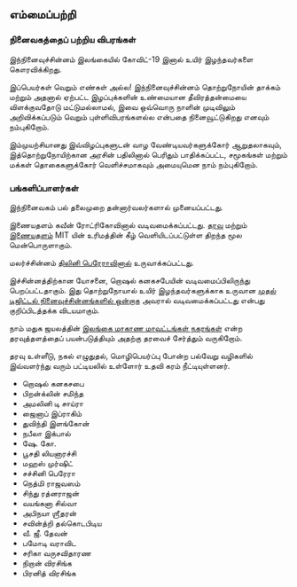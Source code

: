 <Head>
    <title>எம்மைப்பற்றி</title>
</Head>

## எம்மைப்பற்றி
### நினைவகத்தைப் பற்றிய விபரங்கள்

இந்நினைவுச்சின்னம் இலங்கையில்  கோவிட்-19 இனால் உயிர் இழந்தவர்களை கௌரவிக்கிறது.

இப்பெயர்கள் வெறும் எண்கள் அல்ல!  இந்நினைவுச்சின்னம் தொற்றுநோயின் தாக்கம்  மற்றும் அதனால் ஏற்பட்ட இழப்புக்களின் உண்மையான தீவிரத்தன்மையை விளக்குவதோடு மட்டுமல்லாமல்,  இவை ஒவ்வொரு நாளின் முடிவிலும் அறிவிக்கப்படும் வெறும் புள்ளிவிபரங்களல்ல என்பதை நினைவூட்டுகிறது எனவும் நம்புகிறோம்.

இம்முயற்சியானது இவ்விழப்புகளுடன் வாழ வேண்டியவர்களுக்கோர் ஆறுதலாகவும், இத்தொற்றுநோயிற்கான அரசின் பதிலினால் பெரிதும் பாதிக்கப்பட்ட, சமூகங்கள் மற்றும்  மக்கள் தொகைகளுக்கோர் வெளிச்சமாகவும் அமையுமென நாம் நம்புகிறோம்.

### பங்களிப்பாளர்கள்

இந்நினைவகம் பல் தலைமுறை தன்னார்வலர்களால் முனையப்பட்டது.

இணையதளம் கவீன் ரோட்ரிகோவினால் வடிவமைக்கப்பட்டது. <a href="https://github.com/kaveenr/covid19-memorial-lk-data">தரவு</a> மற்றும் <a href="https://github.com/kaveenr/covid19-memorial-lk-web">இணையதளம்</a> MIT யின் உரிமத்தின் கீழ் வெளியிடப்பட்டுள்ள திறந்த மூல மென்பொருளாகும்.

மலர்ச்சின்னம் <a href="https://thiliniperera.com/">திலினி பெரேராவினால்</a> உருவாக்கப்பட்டது.

இச்சின்னத்திற்கான யோசனை, றொஷல் கனகசபேயின்  வடிவமைப்பிலிருந்து பெறப்பட்டதாகும். இது தொற்றுநோயால் உயிர் இழந்தவர்களுக்காக உருவான <a href="https://pbs.twimg.com/media/E-SPHzVVgAkddDe?format=jpg&name=large">முதல் டிஜிட்டல் நினைவுச்சின்னங்களில் ஒன்றாக</a> அவரால் வடிவமைக்கப்பட்டது என்பது குறிப்பிடத்தக்க விடயமாகும்.

நாம் மதுக ஜயலத்தின் <a href="https://github.com/madurapa/sri-lanka-provinces-districts-cities">இலங்கை மாகாண மாவட்டங்கள் நகரங்கள்</a> என்ற தரவுத்தளத்தைப் பயன்படுத்தியும் அதற்கு தரவைச் சேர்த்தும் வருகிறோம்.

தரவு உள்ளீடு, நகல் எழுதுதல், மொழிபெயர்ப்பு போன்ற பல்வேறு வழிகளில் இவ்வளர்ந்து வரும் பட்டியலில் உள்ளோர் உதவி கரம் நீட்டியுள்ளனர்.

- றொஷல் கனகசபை
- பிறன்க்லின் சமிந்த 
- அமலினி டி சாய்ரா
- ஜைனாப் இப்ராகிம்
- துவிந்தி இளங்கோன் 
- நபீலா இக்பால்
- ஷே. கோ.
- பூசதி லியனாரச்சி  
- மஹஸ் முர்ஷிட் 
- சச்சினி பெரேரா
- நெத்மி ராஜவஸம்  
- சிந்து ரத்னராஜன்
- வயங்கனா சில்வா 
- அபிநயா ஶ்ரீதரன் 
- சவின்த்றி தல்கொடபிடிய 
- வீ. ஜீ. தேவன் 
- பமோடி வராவிட
- சரிகா வருசவிதாரண 
- நிறான் விரசிங்க
- பிரனித் விரசிங்க